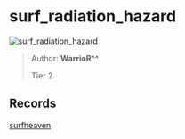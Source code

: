 
# surf_radiation_hazard

![surf_radiation_hazard](https://raw.githubusercontent.com/Sayt123/SurfMapPics/Maps-and-bonuses/csgo/surf_radiation_hazard.jpg)

> Author: **WarrioR^^**
>
> Tier 2

## Records

[surfheaven](https://surfheaven.eu/map/surf_radiation_hazard)
